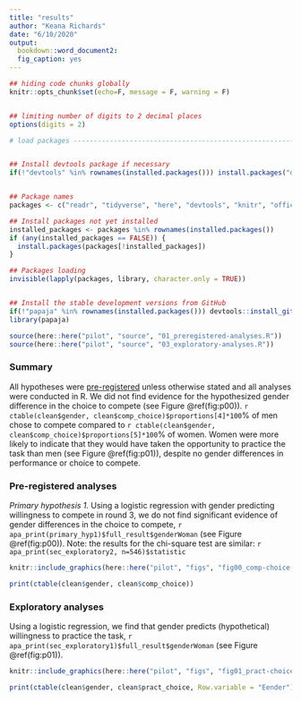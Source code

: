 ```yaml
---
title: "results"
author: "Keana Richards"
date: "6/10/2020"
output:
  bookdown::word_document2:
  fig_caption: yes 
---
```


```r

## hiding code chunks globally 
knitr::opts_chunk$set(echo=F, message = F, warning = F)


## limiting number of digits to 2 decimal places
options(digits = 2)

# load packages -----------------------------------------------------------


## Install devtools package if necessary
if(!"devtools" %in% rownames(installed.packages())) install.packages("devtools")


## Package names
packages <- c("readr", "tidyverse", "here", "devtools", "knitr", "officer", "summarytools")

## Install packages not yet installed
installed_packages <- packages %in% rownames(installed.packages())
if (any(installed_packages == FALSE)) {
  install.packages(packages[!installed_packages])
}

## Packages loading
invisible(lapply(packages, library, character.only = TRUE))


## Install the stable development versions from GitHub
if(!"papaja" %in% rownames(installed.packages())) devtools::install_github("crsh/papaja")
library(papaja)

source(here::here("pilot", "source", "01_preregistered-analyses.R"))
source(here::here("pilot", "source", "03_exploratory-analyses.R"))

```

### Summary 
All hypotheses were [pre-registered](https://osf.io/q39a5/) unless otherwise stated and all analyses were conducted in R. We did not find evidence for the hypothesized gender difference in the choice to compete (see Figure \@ref(fig:p00)). `r ctable(clean$gender, clean$comp_choice)$proportions[4]*100`% of men chose to compete compared to `r ctable(clean$gender, clean$comp_choice)$proportions[5]*100`% of women. Women were more likely to indicate that they would have taken the opportunity to practice the task than men (see Figure \@ref(fig:p01)), despite no gender differences in performance or choice to compete.

### Pre-registered analyses
*Primary hypothesis 1.* Using a logistic regression with gender predicting willingness to compete in round 3, we do not find significant evidence of gender differences in the choice to compete, `r apa_print(primary_hyp1)$full_result$genderWoman` (see Figure \@ref(fig:p00)). Note: the results for the chi-square test are similar: `r apa_print(sec_exploratory2, n=546)$statistic`


```r

knitr::include_graphics(here::here("pilot", "figs", "fig00_comp-choice-by-gender-bar.png"))


```

```r
print(ctable(clean$gender, clean$comp_choice))

```


### Exploratory analyses

Using a logistic regression, we find that gender predicts (hypothetical) willingness to practice the task, `r apa_print(sec_exploratory1)$full_result$genderWoman` (see Figure \@ref(fig:p01)). 

```r

knitr::include_graphics(here::here("pilot", "figs", "fig01_pract-choice-by-gender-bar.png"))

```

```r
print(ctable(clean$gender, clean$pract_choice, Row.variable = "Eender"))

```


